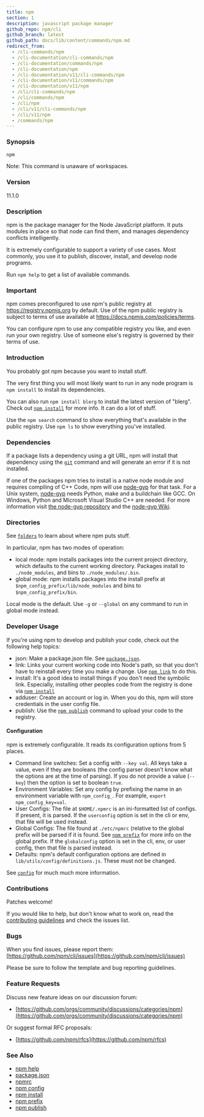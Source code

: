 ```yaml
---
title: npm
section: 1
description: javascript package manager
github_repo: npm/cli
github_branch: latest
github_path: docs/lib/content/commands/npm.md
redirect_from:
  - /cli-commands/npm
  - /cli-documentation/cli-commands/npm
  - /cli-documentation/commands/npm
  - /cli-documentation/npm
  - /cli-documentation/v11/cli-commands/npm
  - /cli-documentation/v11/commands/npm
  - /cli-documentation/v11/npm
  - /cli/cli-commands/npm
  - /cli/commands/npm
  - /cli/npm
  - /cli/v11/cli-commands/npm
  - /cli/v11/npm
  - /commands/npm
---
```


### Synopsis

```bash
npm
```

Note: This command is unaware of workspaces.

### Version

11.1.0

### Description

npm is the package manager for the Node JavaScript platform. It puts modules in place so that node can find them, and manages dependency conflicts intelligently.

It is extremely configurable to support a variety of use cases. Most commonly, you use it to publish, discover, install, and develop node programs.

Run `npm help` to get a list of available commands.

### Important

npm comes preconfigured to use npm's public registry at https://registry.npmjs.org by default. Use of the npm public registry is subject to terms of use available at https://docs.npmjs.com/policies/terms.

You can configure npm to use any compatible registry you like, and even run your own registry. Use of someone else's registry is governed by their terms of use.

### Introduction

You probably got npm because you want to install stuff.

The very first thing you will most likely want to run in any node program is `npm install` to install its dependencies.

You can also run `npm install blerg` to install the latest version of "blerg". Check out [`npm install`](/cli/v11/commands/npm-install) for more info. It can do a lot of stuff.

Use the `npm search` command to show everything that's available in the public registry. Use `npm ls` to show everything you've installed.

### Dependencies

If a package lists a dependency using a git URL, npm will install that dependency using the [`git`](https://github.com/git-guides/install-git) command and will generate an error if it is not installed.

If one of the packages npm tries to install is a native node module and requires compiling of C++ Code, npm will use [node-gyp](https://github.com/nodejs/node-gyp) for that task. For a Unix system, [node-gyp](https://github.com/nodejs/node-gyp) needs Python, make and a buildchain like GCC. On Windows, Python and Microsoft Visual Studio C++ are needed. For more information visit [the node-gyp repository](https://github.com/nodejs/node-gyp) and the [node-gyp Wiki](https://github.com/nodejs/node-gyp/wiki).

### Directories

See [`folders`](/cli/v11/configuring-npm/folders) to learn about where npm puts stuff.

In particular, npm has two modes of operation:

- local mode: npm installs packages into the current project directory, which defaults to the current working directory. Packages install to `./node_modules`, and bins to `./node_modules/.bin`.
- global mode: npm installs packages into the install prefix at `$npm_config_prefix/lib/node_modules` and bins to `$npm_config_prefix/bin`.

Local mode is the default. Use `-g` or `--global` on any command to run in global mode instead.

### Developer Usage

If you're using npm to develop and publish your code, check out the following help topics:

- json: Make a package.json file. See [`package.json`](/cli/v11/configuring-npm/package-json).
- link: Links your current working code into Node's path, so that you don't have to reinstall every time you make a change. Use [`npm link`](/cli/v11/commands/npm-link) to do this.
- install: It's a good idea to install things if you don't need the symbolic link. Especially, installing other peoples code from the registry is done via [`npm install`](/cli/v11/commands/npm-install)
- adduser: Create an account or log in. When you do this, npm will store credentials in the user config file.
- publish: Use the [`npm publish`](/cli/v11/commands/npm-publish) command to upload your code to the registry.

#### Configuration

npm is extremely configurable. It reads its configuration options from 5 places.

- Command line switches: Set a config with `--key val`. All keys take a value, even if they are booleans (the config parser doesn't know what the options are at the time of parsing). If you do not provide a value (`--key`) then the option is set to boolean `true`.
- Environment Variables: Set any config by prefixing the name in an environment variable with `npm_config_`. For example, `export npm_config_key=val`.
- User Configs: The file at `$HOME/.npmrc` is an ini-formatted list of configs. If present, it is parsed. If the `userconfig` option is set in the cli or env, that file will be used instead.
- Global Configs: The file found at `./etc/npmrc` (relative to the global prefix will be parsed if it is found. See [`npm prefix`](/cli/v11/commands/npm-prefix) for more info on the global prefix. If the `globalconfig` option is set in the cli, env, or user config, then that file is parsed instead.
- Defaults: npm's default configuration options are defined in `lib/utils/config/definitions.js`. These must not be changed.

See [`config`](/cli/v11/using-npm/config) for much much more information.

### Contributions

Patches welcome!

If you would like to help, but don't know what to work on, read the [contributing guidelines](https://github.com/npm/cli/blob/latest/CONTRIBUTING.md) and check the issues list.

### Bugs

When you find issues, please report them: [https://github.com/npm/cli/issues](https://github.com/npm/cli/issues)

Please be sure to follow the template and bug reporting guidelines.

### Feature Requests

Discuss new feature ideas on our discussion forum:

- [https://github.com/orgs/community/discussions/categories/npm](https://github.com/orgs/community/discussions/categories/npm)

Or suggest formal RFC proposals:

- [https://github.com/npm/rfcs](https://github.com/npm/rfcs)

### See Also

- [npm help](/cli/v11/commands/npm-help)
- [package.json](/cli/v11/configuring-npm/package-json)
- [npmrc](/cli/v11/configuring-npm/npmrc)
- [npm config](/cli/v11/commands/npm-config)
- [npm install](/cli/v11/commands/npm-install)
- [npm prefix](/cli/v11/commands/npm-prefix)
- [npm publish](/cli/v11/commands/npm-publish)

